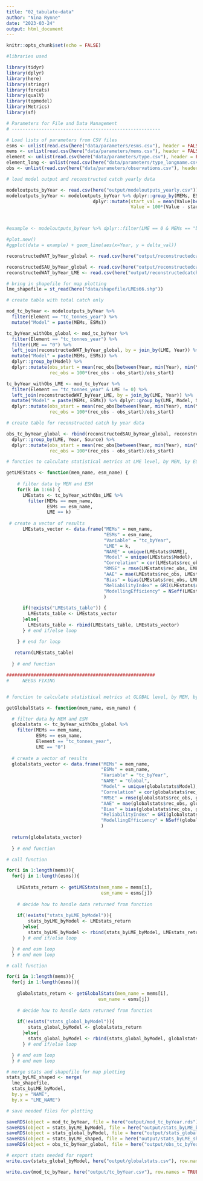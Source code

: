 ```yaml
---
title: "02_tabulate-data"
author: "Nina Rynne"
date: "2023-03-24"
output: html_document
---
```


```r
knitr::opts_chunk$set(echo = FALSE)

#libraries used

library(tidyr)
library(dplyr)
library(here)
library(stringr)
library(forcats)
library(qualV)
library(topmodel)
library(Metrics)
library(sf)

```

```r

# Parameters for File and Data Management
# -------------------------------------------------------

# Load lists of parameters from CSV files
esms <- unlist(read.csv(here("data/parameters/esms.csv"), header = FALSE))
mems <- unlist(read.csv(here("data/parameters/mems.csv"), header = FALSE))
element <- unlist(read.csv(here("data/parameters/type.csv"), header = FALSE))
element_long <- unlist(read.csv(here("data/parameters/type_longname.csv"), header = FALSE))
obs <- unlist(read.csv(here("data/parameters/observations.csv"), header = FALSE))

```

```r

# load model output and reconstructed catch yearly data

modeloutputs_byYear <- read.csv(here("output/modeloutputs_yearly.csv"))
modeloutputs_byYear <- modeloutputs_byYear %>% dplyr::group_by(MEMs, ESMs, Element, LME) %>%
                                dplyr::mutate(start_val = mean(Value[between(Year, min(Year),min(Year)+5)]),
                                              Value = 100*(Value - start_val)/start_val)



#example <- modeloutputs_byYear %>% dplyr::filter(LME == 0 & MEMs == "boats" & ESMs == "gfdl-esm2m", Element=="tc_tonnes_year")

#plot.new()
#ggplot(data = example) + geom_line(aes(x=Year, y = delta_val))

reconstructedWAT_byYear_global <- read.csv(here("output/reconstructedcatch_WAT_global.csv"))

reconstructedSAU_byYear_global <- read.csv(here("output/reconstructedcatch_SAU_global.csv"))
reconstructedWAT_byYear_LME <- read.csv(here("output/reconstructedcatch_WAT_LME.csv"))

# bring in shapefile for map plotting
lme_shapefile = st_read(here("data/shapefile/LMEs66.shp")) 


```

```r

# create table with total catch only

mod_tc_byYear <- modeloutputs_byYear %>%
  filter(Element == "tc_tonnes_year") %>%
  mutate("Model" = paste(MEMs, ESMs)) 

tc_byYear_withObs_global <- mod_tc_byYear %>%
  filter(Element == "tc_tonnes_year") %>%
  filter(LME == "0") %>%
  left_join(reconstructedWAT_byYear_global, by = join_by(LME, Year)) %>%
  mutate("Model" = paste(MEMs, ESMs)) %>% 
  dplyr::group_by(Model) %>% 
  dplyr::mutate(obs_start = mean(rec_obs[between(Year, min(Year), min(Year) + 5)]),
                rec_obs = 100*(rec_obs - obs_start)/obs_start)

tc_byYear_withObs_LME <- mod_tc_byYear %>%
  filter(Element == "tc_tonnes_year" & LME != 0) %>%
  left_join(reconstructedWAT_byYear_LME, by = join_by(LME, Year)) %>%
  mutate("Model" = paste(MEMs, ESMs)) %>% dplyr::group_by(LME, Model, Source) %>%
  dplyr::mutate(obs_start = mean(rec_obs[between(Year, min(Year), min(Year) + 4)]),
                rec_obs = 100*(rec_obs - obs_start)/obs_start)

# create table for reconstructed catch by year data

obs_tc_byYear_global <- rbind(reconstructedSAU_byYear_global, reconstructedWAT_byYear_global) %>%
  dplyr::group_by(LME, Year, Source) %>%
  dplyr::mutate(obs_start = mean(rec_obs[between(Year, min(Year), min(Year) + 4)]),
                rec_obs = 100*(rec_obs - obs_start)/obs_start)

```


```r

# function to calculate statistical metrics at LME level, by MEM, by ESM

getLMEStats <- function(mem_name, esm_name) {
  
    # filter data by MEM and ESM
    for(k in 1:66) {
      LMEstats <- tc_byYear_withObs_LME %>%
        filter(MEMs == mem_name,
               ESMs == esm_name,
               LME == k)
      
 # create a vector of results
      LMEstats_vector <- data.frame("MEMs" = mem_name,
                                    "ESMs" = esm_name,
                                    "Variable" = "tc_byYear",
                                    "LME" = k,
                                    "NAME" = unique(LMEstats$NAME),
                                    "Model" = unique(LMEstats$Model),
                                    "Correlation" = cor(LMEstats$rec_obs, LMEstats$Value),
                                    "RMSE" = rmse(LMEstats$rec_obs, LMEstats$Value),
                                    "AAE" = mae(LMEstats$rec_obs, LMEstats$Value),
                                    "Bias" = bias(LMEstats$rec_obs, LMEstats$Value),
                                    "ReliabilityIndex" = GRI(LMEstats$rec_obs, LMEstats$Value),
                                    "ModellingEfficiency" = NSeff(LMEstats$rec_obs, LMEstats$Value)
                                    )
      
      if(!exists("LMEstats_table")) {
        LMEstats_table <- LMEstats_vector
      }else{
        LMEstats_table <- rbind(LMEstats_table, LMEstats_vector)
      } # end if/else loop

    } # end for loop
 
   return(LMEstats_table)
   
  } # end function

```

```r

#######################################################
#     NEEDS FIXING


# function to calculate statistical metrics at GLOBAL level, by MEM, by ESM

getGlobalStats <- function(mem_name, esm_name) {

  # filter data by MEM and ESM
  globalstats <- tc_byYear_withObs_global %>%
    filter(MEMs == mem_name,
           ESMs == esm_name,
           Element == "tc_tonnes_year",
           LME == "0") 
  
  # create a vector of results
  globalstats_vector <- data.frame("MEMs" = mem_name,
                                   "ESMs" = esm_name,
                                   "Variable" = "tc_byYear",
                                   "NAME" = "Global",
                                   "Model" = unique(globalstats$Model),
                                   "Correlation" = cor(globalstats$rec_obs, globalstats$Value),
                                   "RMSE" = rmse(globalstats$rec_obs, globalstats$Value),
                                   "AAE" = mae(globalstats$rec_obs, globalstats$Value),
                                   "Bias" = bias(globalstats$rec_obs, globalstats$Value),
                                   "ReliabilityIndex" = GRI(globalstats$rec_obs, globalstats$Value),
                                   "ModellingEfficiency" = NSeff(globalstats$rec_obs, globalstats$Value)
                                   )
  
  return(globalstats_vector)
  
  } # end function

```

```r

# call function

for(i in 1:length(mems)){
  for(j in 1:length(esms)){
    
    LMEstats_return <- getLMEStats(mem_name = mems[i],
                                   esm_name = esms[j])
    
    # decide how to handle data returned from function
    
    if(!exists("stats_byLME_byModel")){
        stats_byLME_byModel <- LMEstats_return
      }else{
        stats_byLME_byModel <- rbind(stats_byLME_byModel, LMEstats_return)
      } # end if/else loop

  } # end esm loop
  } # end mem loop

```

```r

# call function 

for(i in 1:length(mems)){
  for(j in 1:length(esms)){
    
    globalstats_return <- getGlobalStats(mem_name = mems[i],
                                  esm_name = esms[j])
    
    # decide how to handle data returned from function
    
    if(!exists("stats_global_byModel")){
        stats_global_byModel <- globalstats_return
      }else{
        stats_global_byModel <- rbind(stats_global_byModel, globalstats_return)
      } # end if/else loop

  } # end esm loop
  } # end mem loop

```

```r

# merge stats and shapefile for map plotting
stats_byLME_shaped <- merge(
  lme_shapefile,
  stats_byLME_byModel,
  by.y = "NAME",
  by.x = "LME_NAME")

```


```r

# save needed files for plotting

saveRDS(object = mod_tc_byYear, file = here("output/mod_tc_byYear.rds"))
saveRDS(object = stats_byLME_byModel, file = here("output/stats_byLME_byModel.rds"))
saveRDS(object = stats_global_byModel, file = here("output/stats_global_byModel.rds"))
saveRDS(object = stats_byLME_shaped, file = here("output/stats_byLME_shaped.rds"))
saveRDS(object = obs_tc_byYear_global, file = here("output/obs_tc_byYear_global.rds"))

```

```r

# export stats needed for report
write.csv(stats_global_byModel, here("output/globalstats.csv"), row.names = TRUE)


```

```r

write.csv(mod_tc_byYear, here("output/tc_byYear.csv"), row.names = TRUE)

```